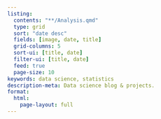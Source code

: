 ```yaml
---
listing:
  contents: "**/Analysis.qmd"
  type: grid
  sort: "date desc"
  fields: [image, date, title]
  grid-columns: 5
  sort-ui: [title, date]
  filter-ui: [title, date]
  feed: true
  page-size: 10
keywords: data science, statistics
description-meta: Data science blog & projects.
format: 
  html: 
    page-layout: full
---
```

